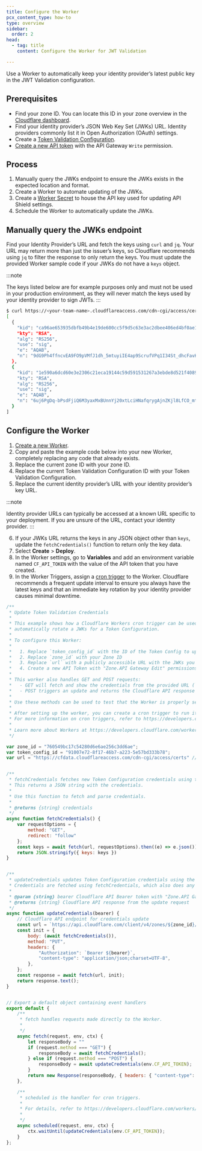 ```yaml
---
title: Configure the Worker
pcx_content_type: how-to
type: overview
sidebar:
  order: 2
head:
  - tag: title
    content: Configure the Worker for JWT Validation

---
```


Use a Worker to automatically keep your identity provider’s latest public key in the JWT Validation configuration.

## Prerequisites

* Find your zone ID. You can locate this ID in your zone overview in the [Cloudflare dashboard](https://dash.cloudflare.com/).
* Find your identity provider’s JSON Web Key Set (JWKs) URL. Identity providers commonly list it in Open Authorization (OAuth) settings.
* Create a [Token Validation Configuration](/api-shield/security/jwt-validation/#add-a-token-validation-configuration).
* [Create a new API token](https://dash.cloudflare.com/profile/api-tokens) with the API Gateway `Write` permission.

## Process

1. Manually query the JWKs endpoint to ensure the JWKs exists in the expected location and format.
2. Create a Worker to automate updating of the JWKs.
3. Create a [Worker Secret](/workers/configuration/secrets/#via-the-dashboard) to house the API key used for updating API Shield settings.
4. Schedule the Worker to automatically update the JWKs.

## Manually query the JWKs endpoint

Find your Identity Provider’s URL and fetch the keys using `curl` and `jq`. Your URL may return more than just the issuer’s keys, so Cloudflare recommends using `jq` to filter the response to only return the keys. You must update the provided Worker sample code if your JWKs do not have a `keys` object.

:::note

The keys listed below are for example purposes only and must not be used in your production environment, as they will never match the keys used by your identity provider to sign JWTs. 
:::

```sh title="Query the JWKs endpoint"
$ curl https://<your-team-name>.cloudflareaccess.com/cdn-cgi/access/certs -s | jq .keys
[
  {
    "kid": "ca96ae653935dbfb49b4e19de600cc5f9d5c63e3ac2dbee406ed4bf0ae100cce",
    "kty": "RSA",
    "alg": "RS256",
    "use": "sig",
    "e": "AQAB",
    "n": "9dG9Ph4ffncvEA9FO9pVMfJ1dh_5mtuyiIE4ap9ScrufVPq1I34St_dhcFavKiytK7Id7gTlgQgaouoJ0I5OJ_bytgX-B7oOUQHO-nJOAMycORXN8ZNaMBPKg9nBLL_BFY0YX5HggqrkXkZjJ--R4JpB30ENS8A6hxmEJ__yGMZTE2LHZoiYj9iyGNu3s3JflAoRlmziI8LsFXwyFAJUWRZq4SkSfyrRJ89pXPxIqBn9uYBtnxWzUpWG3xKZu0JAbi9YiwFCJrSe_CarvpARoWsOldtrty5yT1yJ1PZlImlF-yuEwjOoZxeib4WSidABZH0O3pbDACo8MfxR5rghHQ"
  },
  {
    "kid": "1e590a6dcd60e3e2306c21eca19144c59d591531267a3ebde8d521f40894329d",
    "kty": "RSA",
    "alg": "RS256",
    "use": "sig",
    "e": "AQAB",
    "n": "6uj6PgDq-bPsdFjiQ6M3yaxMxBUnnYj20xtLciHNafqrygAjnZKjl8LfCO_mtZ7jxfJNCARsz0L3sF9LAtARZqcsUvYLUlNDzflwNTe8woCT7yw0Ml2ZV5BWDbc3izEQnvjlBDGWv9p5jv-D-YNExtIzZKsRKyoy7hSu5FhyxmPfiAXo8b67f0dNy8V8HZfQJ5i9VGyK4Z5xKM-FjHOrC2uIbhzUE6wDe_0M23RTCxj7ZxzXUzZzc-_EBjmZDAI3tI2zBYymO55_gw8zHrNsZ4-32YvNTjBAiTLsjvKlsvNtPTN8q3saoZJWQMSiMi8dRalgA6pUDgcNs5lB9E7tWw"
  }
]
```

## Configure the Worker

1. [Create a new Worker](/workers/get-started/guide/).
2. Copy and paste the example code below into your new Worker, completely replacing any code that already exists.
3. Replace the current zone ID with your zone ID.
4. Replace the current Token Validation Configuration ID with your Token Validation Configuration.
5. Replace the current identity provider’s URL with your identity provider’s key URL.

:::note

Identity provider URLs can typically be accessed at a known URL specific to your deployment. If you are unsure of the URL, contact your identity provider. 
:::

6. If your JWKs URL returns the keys in any JSON object other than `keys`, update the `fetchCredentials()` function to return only the key data.
7. Select **Create** > **Deploy**.
8. In the Worker settings, go to **Variables** and add an environment variable named `CF_API_TOKEN` with the value of the API token that you have created.
9. In the Worker Triggers, assign a [cron trigger](/workers/configuration/cron-triggers/) to the Worker. Cloudflare recommends a frequent update interval to ensure you always have the latest keys and that an immediate key rotation by your identity provider causes minimal downtime.

```js title="JavaScript example code"
/**
 * Update Token Validation Credentials
 *
 * This example shows how a Cloudflare Workers cron trigger can be used to
 * automatically rotate a JWKs for a Token Configuration.
 *
 * To configure this Worker:
 *
 *   1. Replace `token_config_id` with the ID of the Token Config to update
 *   2. Replace `zone_id` with your Zone ID
 *   3. Replace `url` with a publicly accessible URL with the JWKs you want to use
 *   4. Create a new API Token with "Zone.API Gateway Edit" permissions and add it as a secret with the name `CF_API_TOKEN` (see https://developers.cloudflare.com/workers/configuration/secrets/)
 *
 * This worker also handles GET and POST requests:
 *   - GET will fetch and show the credentials from the provided URL (`GET https://random-worker-name-c134.example.workers.dev/`)
 *   - POST triggers an update and returns the Cloudflare API response of that update (`POST https://random-worker-name-c134.example.workers.dev/`)
 *
 * Use these methods can be used to test that the Worker is properly set up.
 *
 * After setting up the worker, you can create a cron trigger to run it periodically.
 * For more information on cron triggers, refer to https://developers.cloudflare.com/workers/configuration/cron-triggers/
 *
 * Learn more about Workers at https://developers.cloudflare.com/workers/
 */

var zone_id = "760549bc17c54280d6e6ae256c3dd6ae";
var token_config_id = "91007e72-8f17-46b7-a223-5e57bd333b78";
var url = "https://cfdata.cloudflareaccess.com/cdn-cgi/access/certs" // JWKs


/**
 * fetchCredentials fetches new Token Configuration credentials using the URL defined above.
 * This returns a JSON string with the credentials.
 *
 * Use this function to fetch and parse credentials.
 *
 * @returns {string} credentials
 */
async function fetchCredentials() {
    var requestOptions = {
        method: "GET",
        redirect: "follow"
    };
    const keys = await fetch(url, requestOptions).then((e) => e.json()).then((e) => e.keys);
    return JSON.stringify({ keys: keys })
}


/**
 * updateCredentials updates Token Configuration credentials using the Cloudflare API.
 * Credentials are fetched using fetchCredentials, which also does any required processing.
 *
 * @param {string} bearer Cloudflare API Bearer token with "Zone.API Gateway Edit" permissions
 * @returns {string} Cloudflare API response from the update request
 */
async function updateCredentials(bearer) {
    // Cloudflare API endpoint for credentials update
    const url = `https://api.cloudflare.com/client/v4/zones/${zone_id}/api_gateway/token_validation/${token_config_id}/credentials`
    const init = {
        body: (await fetchCredentials()),
        method: "PUT",
        headers: {
            "Authorization": `Bearer ${bearer}`,
            "content-type": "application/json;charset=UTF-8",
        },
    };
    const response = await fetch(url, init);
    return response.text();
}


// Export a default object containing event handlers
export default {
    /**
     * fetch handles requests made directly to the Worker.
     *
     */
    async fetch(request, env, ctx) {
        let responseBody = ""
        if (request.method === "GET") {
            responseBody = await fetchCredentials();
        } else if (request.method === "POST") {
            responseBody = await updateCredentials(env.CF_API_TOKEN);
        }
        return new Response(responseBody, { headers: { "content-type": "application/json;charset=UTF-8" } });
    },

    /**
     * scheduled is the handler for cron triggers.
     *
     * For details, refer to https://developers.cloudflare.com/workers/configuration/cron-triggers/
     *
     */
    async scheduled(request, env, ctx) {
        ctx.waitUntil(updateCredentials(env.CF_API_TOKEN));
    }
};
```
